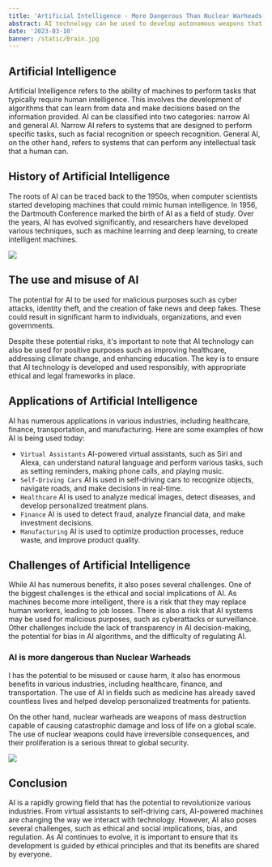 ```yaml
---
title: 'Artificial Intelligence - More Dangerous Than Nuclear Warheads'
abstract: AI technology can be used to develop autonomous weapons that can operate without human intervention, making it easier for countries or individuals to launch attacks without direct human involvement. This could potentially lead to unintended casualties and an escalation of conflicts..
date: '2023-03-10'
banner: /static/Brain.jpg
---
```


## Artificial Intelligence 

Artificial Intelligence refers to the ability of machines to perform tasks that typically require human intelligence. This involves the development of algorithms that can learn from data and make decisions based on the information provided. AI can be classified into two categories: narrow AI and general AI. Narrow AI refers to systems that are designed to perform specific tasks, such as facial recognition or speech recognition. General AI, on the other hand, refers to systems that can perform any intellectual task that a human can.

## History of Artificial Intelligence

The roots of AI can be traced back to the 1950s, when computer scientists started developing machines that could mimic human intelligence. In 1956, the Dartmouth Conference marked the birth of AI as a field of study. Over the years, AI has evolved significantly, and researchers have developed various techniques, such as machine learning and deep learning, to create intelligent machines.

![](/static/h.png)

## The use and misuse of AI

The potential for AI to be used for malicious purposes such as cyber attacks, identity theft, and the creation of fake news and deep fakes. These could result in significant harm to individuals, organizations, and even governments.

Despite these potential risks, it's important to note that AI technology can also be used for positive purposes such as improving healthcare, addressing climate change, and enhancing education. The key is to ensure that AI technology is developed and used responsibly, with appropriate ethical and legal frameworks in place.


## Applications of Artificial Intelligence

AI has numerous applications in various industries, including healthcare, finance, transportation, and manufacturing. Here are some examples of how AI is being used today:
- `Virtual Assistants` AI-powered virtual assistants, such as Siri and Alexa, can understand natural language and perform various tasks, such as setting reminders, making phone calls, and playing music.
- `Self-Driving Cars`  AI is used in self-driving cars to recognize objects, navigate roads, and make decisions in real-time.
- `Healthcare` AI is used to analyze medical images, detect diseases, and develop personalized treatment plans.
- `Finance` AI is used to detect fraud, analyze financial data, and make investment decisions.
- `Manufacturing` AI is used to optimize production processes, reduce waste, and improve product quality.

## Challenges of Artificial Intelligence

While AI has numerous benefits, it also poses several challenges. One of the biggest challenges is the ethical and social implications of AI. As machines become more intelligent, there is a risk that they may replace human workers, leading to job losses. There is also a risk that AI systems may be used for malicious purposes, such as cyberattacks or surveillance. Other challenges include the lack of transparency in AI decision-making, the potential for bias in AI algorithms, and the difficulty of regulating AI.

### AI is more dangerous than Nuclear Warheads

I has the potential to be misused or cause harm, it also has enormous benefits in various industries, including healthcare, finance, and transportation. The use of AI in fields such as medicine has already saved countless lives and helped develop personalized treatments for patients.

On the other hand, nuclear warheads are weapons of mass destruction capable of causing catastrophic damage and loss of life on a global scale. The use of nuclear weapons could have irreversible consequences, and their proliferation is a serious threat to global security.


![](/static/inspiration2.png)

## Conclusion

AI is a rapidly growing field that has the potential to revolutionize various industries. From virtual assistants to self-driving cars, AI-powered machines are changing the way we interact with technology. However, AI also poses several challenges, such as ethical and social implications, bias, and regulation. As AI continues to evolve, it is important to ensure that its development is guided by ethical principles and that its benefits are shared by everyone.